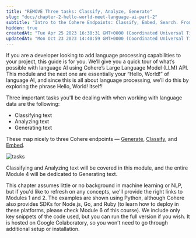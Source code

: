 ```yaml
---
title: "REMOVE Three tasks: Classify, Analyze, Generate"
slug: "docs/chapter-2-hello-world-meet-language-ai-part-2"
subtitle: "Intro to the Cohere Endpoints: Classify, Embed, Search. From https://txt.cohere.com/hello-world-p2/"
hidden: true
createdAt: "Tue Apr 25 2023 16:30:31 GMT+0000 (Coordinated Universal Time)"
updatedAt: "Mon Oct 23 2023 14:40:59 GMT+0000 (Coordinated Universal Time)"
---
```

If you are a developer looking to add language processing capabilities to your project, this guide is for you. We’ll give you a quick tour of what’s possible with language AI using Cohere’s Large Language Model (LLM) API. This module and the next one are essentially your “Hello, World!” of language AI, and since this is all about language processing, we’ll do this by exploring the phrase Hello, World! itself!

Three important tasks you'll be dealing with when working with language data are the following:

- Classifying text
- Analyzing text
- Generating text

These map nicely to three Cohere endpoints — [Generate](/reference/generate), [Classify](/reference/classify), and [Embed](/reference/embed).

<img src='../../../assets/images/e0d3744-image.png' alt='tasks' />


Classifying and Analyzing text will be covered in this module, and the entire Module 4 will be dedicated to Generating text.

This chapter assumes little or no background in machine learning or NLP, but if you'd like to refresh on any concepts, we'll provide the right links to Modules 1 and 2. The examples are shown using Python, although Cohere also provides SDKs for Node.js, Go, and Ruby (to learn how to deploy in these platforms, please check Module 6 of this course). We include only key snippets of the code used, but you can run the full version if you wish. It is hosted on Google Colaboratory, so you won’t need to go through additional setup or installation.
